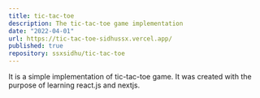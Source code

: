 ```yaml
---
title: tic-tac-toe
description: The tic-tac-toe game implementation
date: "2022-04-01"
url: https://tic-tac-toe-sidhussx.vercel.app/
published: true
repository: ssxsidhu/tic-tac-toe
---
```


It is a simple implementation of tic-tac-toe game. It was created with the purpose of learning react.js and nextjs.